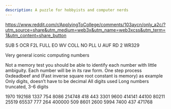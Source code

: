 ```yaml
---
description: A puzzle for hobbyists and computer nerds
---
```


<https://www.reddit.com/r/ApplyingToCollege/comments/103aycn/only_a2c/?utm_source=share&utm_medium=web3x&utm_name=web3xcss&utm_term=1&utm_content=share_button>

SUB 5 OCR F2L FULL EO WV COLL NO PLL U AUF RD 2 WR329

Very general iconic computing numbers

Not a memory test you should be able to identify each number with little ambiguity.
Each number will be in its raw form. One step process 0xdeadbeef and (Fast inverse square root constant is memory) as example
Only digits, doesn’t have to be decimal
All digits used
Long numbers truncated, 3-6 digits

1970
192168
1337
754
8086
214748
418
443
3301
9600
414141
44100
80211
25519
65537
777
264
400000
509
8601
2600
5994
7400
437
471768

